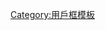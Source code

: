 {{Userbox
|border-c=#404040
|border-s=1
|id-c=white
|id-fc=
|id-s=
|id=[[File:Four_Asian_Tigers.svg|50px]]
|info-c=#FFE4B5
|info-fc=while
|info-s=10
|info=這個用戶生長於有'''[[亞洲四小龍]]'''之譽的[[大韩民国|韓國]]、[[臺灣地區|臺灣]]、[[新加坡]]或[[香港]]。
|usercategory=來自亞洲四小龍國家和地區的維基人
}}
<noinclude>
[[Category:用戶框模板]]</noinclude>